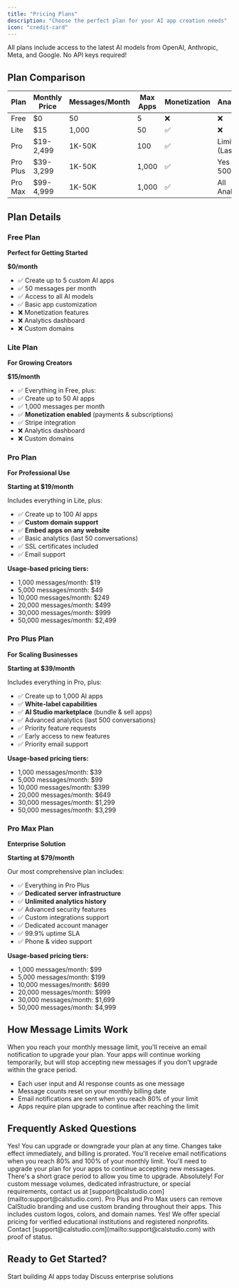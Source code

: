 ```yaml
---
title: "Pricing Plans"
description: "Choose the perfect plan for your AI app creation needs"
icon: "credit-card"
---
```


<Info>
  All plans include access to the latest AI models from OpenAI, Anthropic, Meta, and Google. No API keys required!
</Info>

## Plan Comparison

| Plan     | Monthly Price | Messages/Month | Max Apps | Monetization | Analytics         | Custom Domains | White-Label | Priority Support | Dedicated Server |
|----------|---------------|----------------|----------|--------------|-------------------|----------------|-------------|------------------|------------------|
| Free     | $0            | 50             | 5        | ❌           | ❌                | ❌             | ❌          | ❌               | ❌               |
| Lite     | $15           | 1,000          | 50       | ✅           | ❌                | ❌             | ❌          | ❌               | ❌               |
| Pro      | $19-2,499     | 1K-50K         | 100      | ✅           | Limited (Last 50) | ✅             | ❌          | ❌               | ❌               |
| Pro Plus | $39-3,299     | 1K-50K         | 1,000    | ✅           | Yes (Last 500)    | ✅             | ✅          | ✅               | ❌               |
| Pro Max  | $99-4,999     | 1K-50K         | 1,000    | ✅           | All Analytics     | ✅             | ✅          | ✅               | ✅               |

## Plan Details

### Free Plan
**Perfect for Getting Started**

**$0/month**
- ✅ Create up to 5 custom AI apps
- ✅ 50 messages per month
- ✅ Access to all AI models
- ✅ Basic app customization
- ❌ Monetization features
- ❌ Analytics dashboard
- ❌ Custom domains

### Lite Plan
**For Growing Creators**

**$15/month**
- ✅ Everything in Free, plus:
- ✅ Create up to 50 AI apps
- ✅ 1,000 messages per month
- ✅ **Monetization enabled** (payments & subscriptions)
- ✅ Stripe integration
- ❌ Analytics dashboard
- ❌ Custom domains

### Pro Plan
**For Professional Use**

**Starting at $19/month**

Includes everything in Lite, plus:
- ✅ Create up to 100 AI apps
- ✅ **Custom domain support**
- ✅ **Embed apps on any website**
- ✅ Basic analytics (last 50 conversations)
- ✅ SSL certificates included
- ✅ Email support

**Usage-based pricing tiers:**
- 1,000 messages/month: $19
- 5,000 messages/month: $49
- 10,000 messages/month: $249
- 20,000 messages/month: $499
- 30,000 messages/month: $999
- 50,000 messages/month: $2,499

### Pro Plus Plan
**For Scaling Businesses**

**Starting at $39/month**

Includes everything in Pro, plus:
- ✅ Create up to 1,000 AI apps
- ✅ **White-label capabilities**
- ✅ **AI Studio marketplace** (bundle & sell apps)
- ✅ Advanced analytics (last 500 conversations)
- ✅ Priority feature requests
- ✅ Early access to new features
- ✅ Priority email support

**Usage-based pricing tiers:**
- 1,000 messages/month: $39
- 5,000 messages/month: $99
- 10,000 messages/month: $399
- 20,000 messages/month: $649
- 30,000 messages/month: $1,299
- 50,000 messages/month: $3,299

### Pro Max Plan
**Enterprise Solution**

**Starting at $79/month**

Our most comprehensive plan includes:
- ✅ Everything in Pro Plus
- ✅ **Dedicated server infrastructure**
- ✅ **Unlimited analytics history**
- ✅ Advanced security features
- ✅ Custom integrations support
- ✅ Dedicated account manager
- ✅ 99.9% uptime SLA
- ✅ Phone & video support

**Usage-based pricing tiers:**
- 1,000 messages/month: $99
- 5,000 messages/month: $199
- 10,000 messages/month: $699
- 20,000 messages/month: $999
- 30,000 messages/month: $1,699
- 50,000 messages/month: $4,999

## How Message Limits Work

<Warning>
  When you reach your monthly message limit, you'll receive an email notification to upgrade your plan. Your apps will continue working temporarily, but will stop accepting new messages if you don't upgrade within the grace period.
</Warning>

- Each user input and AI response counts as one message
- Message counts reset on your monthly billing date
- Email notifications are sent when you reach 80% of your limit
- Apps require plan upgrade to continue after reaching the limit

## Frequently Asked Questions

<AccordionGroup>
  <Accordion title="Can I change plans anytime?">
    Yes! You can upgrade or downgrade your plan at any time. Changes take effect immediately, and billing is prorated.
  </Accordion>
  
  <Accordion title="What happens when I reach my message limit?">
    You'll receive email notifications when you reach 80% and 100% of your monthly limit. You'll need to upgrade your plan for your apps to continue accepting new messages. There's a short grace period to allow you time to upgrade.
  </Accordion>
  
  <Accordion title="Do you offer custom enterprise plans?">
    Absolutely! For custom message volumes, dedicated infrastructure, or special requirements, contact us at [support@calstudio.com](mailto:support@calstudio.com).
  </Accordion>
  
  <Accordion title="How does white-labeling work?">
    Pro Plus and Pro Max users can remove CalStudio branding and use custom branding throughout their apps. This includes custom logos, colors, and domain names.
  </Accordion>
  
  <Accordion title="Do you offer educational or nonprofit discounts?">
    Yes! We offer special pricing for verified educational institutions and registered nonprofits. Contact [support@calstudio.com](mailto:support@calstudio.com) with proof of status.
  </Accordion>
</AccordionGroup>

## Ready to Get Started?

<CardGroup cols={2}>
  <Card title="Create Free Account" icon="rocket" href="https://calstudio.com/signup">
    Start building AI apps today
  </Card>
  <Card title="Contact Sales" icon="phone" href="mailto:support@calstudio.com">
    Discuss enterprise solutions
  </Card>
</CardGroup>